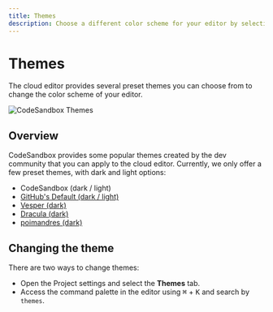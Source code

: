```yaml
---
title: Themes
description: Choose a different color scheme for your editor by selecting one of the preset themes.
---
```



# Themes

The cloud editor provides several preset themes you can choose from to change the color scheme of your editor.

![CodeSandbox Themes](../images/themes.jpg)

## Overview

CodeSandbox provides some popular themes created by the dev community that you can apply to the cloud editor. Currently, we only offer a few preset themes, with dark and light options:

- CodeSandbox (dark / light)
- [GitHub's Default (dark / light)](https://marketplace.visualstudio.com/items?itemName=GitHub.github-vscode-theme)
- [Vesper (dark)](https://marketplace.visualstudio.com/items?itemName=raunofreiberg.vesper)
- [Dracula (dark)](https://marketplace.visualstudio.com/items?itemName=dracula-theme.theme-dracula)
- [poimandres (dark)](https://marketplace.visualstudio.com/items?itemName=pmndrs.pmndrs)

## Changing the theme

There are two ways to change themes:

- Open the Project settings and select the **Themes** tab.
- Access the command palette in the editor using <kbd>⌘</kbd> + <kbd>K</kbd> and search by `themes`.



